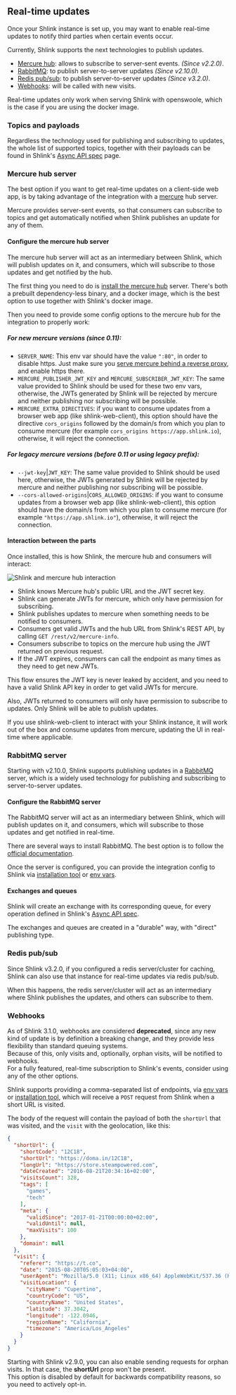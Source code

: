
## Real-time updates

Once your Shlink instance is set up, you may want to enable real-time updates to notify third parties when certain events occur.

Currently, Shlink supports the next technologies to publish updates.

* [Mercure hub](/documentation/advanced/real-time-updates#mercure-hub-server): allows to subscribe to server-sent events. *(Since v2.2.0)*.
* [RabbitMQ](/documentation/advanced/real-time-updates#rabbitmq-server): to publish server-to-server updates *(Since v2.10.0)*.
* [Redis pub/sub](/documentation/advanced/real-time-updates#redis-pub-sub): to publish server-to-server updates *(Since v3.2.0)*.
* [Webhooks](/documentation/advanced/real-time-updates#webhooks): will be called with new visits.

<Callout type="warning">
    Real-time updates only work when <Link href="/documentation/serve-with-openswoole">serving Shlink with openswoole</Link>, which is the case if you are using the <Link href="/documentation/install-docker-image">docker image</Link>.
</Callout>

### Topics and payloads

Regardless the technology used for publishing and subscribing to updates, the whole list of supported topics, together with their payloads can be found in Shlink's [Async API spec](https://api-spec.shlink.io/async-api) page.

### Mercure hub server

The best option if you want to get real-time updates on a client-side web app, is by taking advantage of the integration with a [mercure](https://mercure.rocks) hub server.

Mercure provides server-sent events, so that consumers can subscribe to topics and get automatically notified when Shlink publishes an update for any of them.

#### Configure the mercure hub server

The mercure hub server will act as an intermediary between Shlink, which will publish updates on it, and consumers, which will subscribe to those updates and get notified by the hub.

The first thing you need to do is [install the mercure hub](https://mercure.rocks/docs/hub/install) server. There's both a prebuilt dependency-less binary, and a docker image, which is the best option to use together with Shlink's docker image.

Then you need to provide some config options to the mercure hub for the integration to properly work:

##### For new mercure versions (since 0.11):

* `SERVER_NAME`: This env var should have the value `":80"`, in order to disable https. Just make sure you [serve mercure behind a reverse proxy](https://mercure.rocks/docs/hub/cookbooks#using-nginx-as-an-http-2-reverse-proxy-in-front-of-the-hub), and enable https there.
* `MERCURE_PUBLISHER_JWT_KEY` and `MERCURE_SUBSCRIBER_JWT_KEY`: The same value provided to Shlink should be used for these two env vars, otherwise, the JWTs generated by Shlink will be rejected by mercure and neither publishing nor subscribing will be possible.
* `MERCURE_EXTRA_DIRECTIVES`: if you want to consume updates from a browser web app (like shlink-web-client), this option should have the directive `cors_origins` followed by the domain/s from which you plan to consume mercure (for example `cors_origins https://app.shlink.io`), otherwise, it will reject the connection.

##### For legacy mercure versions (before 0.11 or using *legacy* prefix):

* `--jwt-key`|`JWT_KEY`: The same value provided to Shlink should be used here, otherwise, the JWTs generated by Shlink will be rejected by mercure and neither publishing nor subscribing will be possible.
* `--cors-allowed-origins`|`CORS_ALLOWED_ORIGINS`: if you want to consume updates from a browser web app (like shlink-web-client), this option should have the domain/s from which you plan to consume mercure (for example `"https://app.shlink.io"`), otherwise, it will reject the connection.

#### Interaction between the parts

Once installed, this is how Shlink, the mercure hub and consumers will interact:

![Shlink and mercure hub interaction](/images/mercure/mercure-architecture.png)

* Shlink knows Mercure hub's public URL and the JWT secret key.
* Shlink can generate JWTs for mercure, which only have permission for subscribing.
* Shlink publishes updates to mercure when something needs to be notified to consumers.
* Consumers get valid JWTs and the hub URL from Shlink's REST API, by calling `GET /rest/v2/mercure-info`.
* Consumers subscribe to topics on the mercure hub using the JWT returned on previous request.
* If the JWT expires, consumers can call the endpoint as many times as they need to get new JWTs.

This flow ensures the JWT key is never leaked by accident, and you need to have a valid Shlink API key in order to get valid JWTs for mercure.

Also, JWTs returned to consumers will only have permission to subscribe to updates. Only Shlink will be able to publish updates.

<Callout type="info">
    If you use shlink-web-client to interact with your Shlink instance, it will work out of the box and consume updates from mercure, updating the UI in real-time where applicable.
</Callout>

### RabbitMQ server

Starting with v2.10.0, Shlink supports publishing updates in a [RabbitMQ](https://www.rabbitmq.com/) server, which is a widely used technology for publishing and subscribing to server-to-server updates.

#### Configure the RabbitMQ server

The RabbitMQ server will act as an intermediary between Shlink, which will publish updates on it, and consumers, which will subscribe to those updates and get notified in real-time.

There are several ways to install RabbitMQ. The best option is to follow the [official documentation](https://www.rabbitmq.com/download.html).

Once the server is configured, you can provide the integration config to Shlink via [installation tool](/documentation/command-line-interface/installation-tool) or [env vars](/documentation/environment-variables#rabbitmq-integration).

#### Exchanges and queues

Shlink will create an exchange with its corresponding queue, for every operation defined in Shlink's [Async API spec](https://api-spec.shlink.io/async-api/).

The exchanges and queues are created in a "durable" way, with "direct" publishing type.

### Redis pub/sub

Since Shlink v3.2.0, if you configured a redis server/cluster for caching, Shlink can also use that instance for real-time updates via redis pub/sub.

When this happens, the redis server/cluster will act as an intermediary where Shlink publishes the updates, and others can subscribe to them.

### Webhooks

<Callout type="warning">
  As of Shlink 3.1.0, webhooks are considered <b>deprecated</b>, since any new kind of update is by definition a breaking change, and they provide less flexibility than standard queuing systems.
  <br />
  Because of this, only visits and, optionally, orphan visits, will be notified to webhooks.
  <br />
  For a fully featured, real-time subscription to Shlink's events, consider using any of the other options.
</Callout>

Shlink supports providing a comma-separated list of endpoints, via [env vars](/documentation/environment-variables#webhooks-integration) or [installation tool](/documentation/command-line-interface/installation-tool), which will receive a `POST` request from Shlink when a short URL is visited.

The body of the request will contain the payload of both the `shortUrl` that was visited, and the `visit` with the geolocation, like this:

```json
{
  "shortUrl": {
    "shortCode": "12C18",
    "shortUrl": "https://doma.in/12C18",
    "longUrl": "https://store.steampowered.com",
    "dateCreated": "2016-08-21T20:34:16+02:00",
    "visitsCount": 328,
    "tags": [
      "games",
      "tech"
    ],
    "meta": {
      "validSince": "2017-01-21T00:00:00+02:00",
      "validUntil": null,
      "maxVisits": 100
    },
    "domain": null
  },
  "visit": {
    "referer": "https://t.co",
    "date": "2015-08-20T05:05:03+04:00",
    "userAgent": "Mozilla/5.0 (X11; Linux x86_64) AppleWebKit/537.36 (KHTML, like Gecko) Chrome/51.0.2704.103 Safari/537.36",
    "visitLocation": {
      "cityName": "Cupertino",
      "countryCode": "US",
      "countryName": "United States",
      "latitude": 37.3042,
      "longitude": -122.0946,
      "regionName": "California",
      "timezone": "America/Los_Angeles"
    }
  }
}
```

<Callout type="info">
  Starting with Shlink v2.9.0, you can also enable sending requests for orphan visits. In that case, the <b>shortUrl</b> prop won't be present.
  <br />
  This option is disabled by default for backwards compatibility reasons, so you need to actively opt-in.
</Callout>
